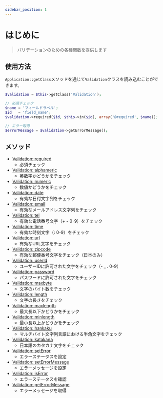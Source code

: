 ```yaml
---
sidebar_position: 1
---
```


# はじめに

> バリデーションのための各種関数を提供します

## 使用方法

`Application::getClass`メソッドを通じて`Validation`クラスを読み込むことができます。

```php title="Controller"
$validation = $this->getClass('Validation');

// 必須チェック
$name = 'フィールドラベル';
$id   = 'field_name';
$validation->required($id, $this->in($id), array('@required', $name));

// エラー取得
$errorMessage = $validation->getErrorMessage();
```

## メソッド

- [Validation::required](/docs/fegg/library/validation/methods/required)
  - 必須チェック
- [Validation::alphameric](/docs/fegg/library/validation/methods/alphameric)
  - 英数字かどうかをチェック
- [Validation::numeric](/docs/fegg/library/validation/methods/numeric)
  - 数値かどうかをチェック
- [Validation::date](/docs/fegg/library/validation/methods/date)
  - 有効な日付文字列をチェック
- [Validation::email](/docs/fegg/library/validation/methods/email)
  - 有効なメールアドレス文字列をチェック
- [Validation::tel](/docs/fegg/library/validation/methods/tel)
  - 有効な電話番号文字（+ - 0-9）をチェック
- [Validation::time](/docs/fegg/library/validation/methods/time)
  - 有効な時刻文字（: 0-9）をチェック
- [Validation::url](/docs/fegg/library/validation/methods/url)
  - 有効なURL文字をチェック
- [Validation::zipcode](/docs/fegg/library/validation/methods/zipcode)
  - 有効な郵便番号文字をチェック（日本のみ）
- [Validation::userId](/docs/fegg/library/validation/methods/userid)
  - ユーザーIDに許可された文字をチェック（- \_ . 0-9）
- [Validation::password](/docs/fegg/library/validation/methods/password)
  - パスワードに許可された文字をチェック
- [Validation::maxbyte](/docs/fegg/library/validation/methods/maxbyte)
  - 文字のバイト数をチェック
- [Validation::length](/docs/fegg/library/validation/methods/length)
  - 文字の長さをチェック
- [Validation::maxlength](/docs/fegg/library/validation/methods/maxlength)
  - 最大長以下かどうかをチェック
- [Validation::minlength](/docs/fegg/library/validation/methods/minlength)
  - 最小長以上かどうかをチェック
- [Validation::hankaku](/docs/fegg/library/validation/methods/hankaku)
  - マルチバイト文字列言語における半角文字をチェック
- [Validation::katakana](/docs/fegg/library/validation/methods/katakana)
  - 日本語のカタカナ文字をチェック
- [Validation::setError](/docs/fegg/library/validation/methods/seterror)
  - エラーステータスを設定
- [Validation::setErrorMessage](/docs/fegg/library/validation/methods/seterrormessage)
  - エラーメッセージを設定
- [Validation::isError](/docs/fegg/library/validation/methods/iserror)
  - エラーステータスを確認
- [Validation::getErrorMessage](/docs/fegg/library/validation/methods/geterrormessage)
  - エラーメッセージを取得

